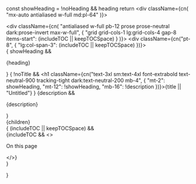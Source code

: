 
  const showHeading = !noHeading && heading
  return <div className={cn(
      "mx-auto antialiased w-full md:pl-64"
    )}>
    <div className="max-w-full px-8">
      <div className="max-w-screen-xl mx-auto">
        <div className={cn(
          "antialiased w-full pb-12 prose prose-neutral dark:prose-invert max-w-full",
            {
              "grid grid-cols-1 lg:grid-cols-4 gap-8 items-start": (includeTOC || keepTOCSpace)
            }
          )}>
          <div className={cn("pt-8", {
              "lg:col-span-3": (includeTOC || keepTOCSpace)
            })}>
            <main>
              {
                showHeading && <p class="not-prose text-sm font-semibold text-primary-500 mb-0">{heading}</p>
              }
              { !noTitle &&
                <h1 className={cn("text-3xl sm:text-4xl font-extrabold text-neutral-900 tracking-tight dark:text-neutral-200 mb-4",
                {
                  "mt-2": showHeading,
                  "mt-12": !showHeading,
                  "mb-16": !description
                })}>{title || "Untitled"}</h1>
              }
              {description &&
                <p className="text-neutral-500 text-lg mb-16 mt-0">{description}</p>
              }
              <div className="relative w-full max-w-full underline-links">
                {children}
              </div>
            </main>
            <Footer path={path} basePath={basePath} includeNav={!noFooterNav} />
          </div>
          { (includeTOC || keepTOCSpace) &&
            <div className="sticky z-20 top-24 overflow-y-auto hidden lg:block pt-8">
              {includeTOC && <>
                <p className="not-prose mb-2 text-sm font-semibold text-neutral-900 dark:text-white/80">On this page</p>
                <TOC offset={120} />
              </>}
            </div>
          }
        </div>
      </div>
    </div>
  </div>
}

<AppContainer includeTOC />